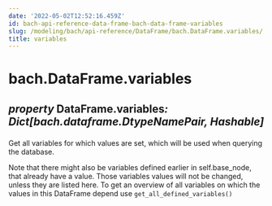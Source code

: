 ```yaml
---
date: '2022-05-02T12:52:16.459Z'
id: bach-api-reference-data-frame-bach-data-frame-variables
slug: /modeling/bach/api-reference/DataFrame/bach.DataFrame.variables/
title: variables
---
```


# bach.DataFrame.variables

<div class="property">

<h2 class="signature-property"><span class="type-annotation"><em>property</em></span> <span class="additional-name">DataFrame.</span><span class="name">variables</span><span class="type-annotation"><em>: Dict[bach.dataframe.DtypeNamePair, Hashable]

</em></span> </h2>


<div class="content">

Get all variables for which values are set, which will be used when querying the database.

Note that there might also be variables defined earlier in self.base_node, that already have a value.
Those variables values will not be changed, unless they are listed here. To get an overview of all
variables on which the values in this DataFrame depend use `get_all_defined_variables()`


</div>

</div>
